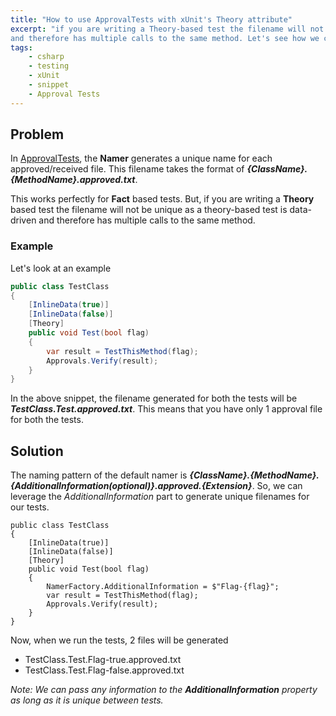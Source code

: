 ```yaml
---
title: "How to use ApprovalTests with xUnit's Theory attribute"
excerpt: "if you are writing a Theory-based test the filename will not be unique as a theory-based test is data-driven
and therefore has multiple calls to the same method. Let's see how we can get ApprovalTests to generate unique filenames for theory-based tests"
tags:
    - csharp
    - testing
    - xUnit
    - snippet
    - Approval Tests
---
```


## Problem

In [ApprovalTests](https://github.com/approvals/ApprovalTests.Net), the **Namer** generates a unique name for each approved/received file. This filename takes the format of **_{ClassName}.{MethodName}.approved.txt_**.

This works perfectly for **Fact** based tests. But, if you are writing a **Theory** based test the filename will not be unique as a theory-based test is data-driven and therefore has multiple calls to the same method.

### Example

Let's look at an example

```csharp
public class TestClass
{
    [InlineData(true)]
    [InlineData(false)]
    [Theory]
    public void Test(bool flag)
    {
        var result = TestThisMethod(flag);
        Approvals.Verify(result);
    }
}
```

In the above snippet, the filename generated for both the tests will be **_TestClass.Test.approved.txt_**. This means that you have only 1 approval file for both the tests.

## Solution

The naming pattern of the default namer is **_{ClassName}.{MethodName}.{AdditionalInformation(optional)}.approved.{Extension}_**. So, we can leverage the _AdditionalInformation_ part to generate unique filenames for our tests.

```csharp{8}
public class TestClass
{
    [InlineData(true)]
    [InlineData(false)]
    [Theory]
    public void Test(bool flag)
    {
        NamerFactory.AdditionalInformation = $"Flag-{flag}";
        var result = TestThisMethod(flag);
        Approvals.Verify(result);
    }
}
```

Now, when we run the tests, 2 files will be generated

-   TestClass.Test.Flag-true.approved.txt
-   TestClass.Test.Flag-false.approved.txt

_Note: We can pass any information to the **AdditionalInformation** property as long as it is unique between tests._
